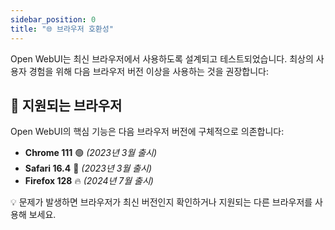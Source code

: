 ```yaml
---
sidebar_position: 0
title: "🌐 브라우저 호환성"
---
```


Open WebUI는 최신 브라우저에서 사용하도록 설계되고 테스트되었습니다. 최상의 사용자 경험을 위해 다음 브라우저 버전 이상을 사용하는 것을 권장합니다:

## 🚀 지원되는 브라우저

Open WebUI의 핵심 기능은 다음 브라우저 버전에 구체적으로 의존합니다:

- **Chrome 111** 🟢 _(2023년 3월 출시)_
- **Safari 16.4** 🍏 _(2023년 3월 출시)_
- **Firefox 128** 🔥 _(2024년 7월 출시)_

💡 문제가 발생하면 브라우저가 최신 버전인지 확인하거나 지원되는 다른 브라우저를 사용해 보세요.

